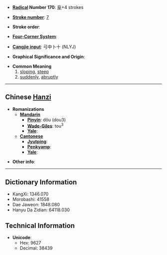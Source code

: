 * '''[[Wiktionary:Chinese radical index| Radical]] Number 170''': [[Wiktionary:Chinese radical index 阜|阜]]+4 strokes

* '''[[Wiktionary:Chinese total strokes index|Stroke number]]''': [[Wiktionary:Chinese total strokes index 7|7]]

* '''Stroke order''': 

* '''[[Wiktionary:Chinese four corner index|Four-Corner System]]''': 

* '''[[Wiktionary:Chinese Cangjie index|Cangjie input]]''': 弓中卜十 (NLYJ)

* '''Graphical Significance and Origin''': 

* '''Common Meaning'''
*#[[sloping]], [[steep]]
*# [[suddenly]], [[abruptly]]

----

== Chinese [[Hanzi]] ==

* '''Romanizations'''
** '''[[Mandarin]]'''
*** '''[[Pinyin]]''': dǒu (dou3)
*** '''[[Wade-Giles]]''': tou<sup>3</sup>
*** '''[[Yale]]''': 
** '''[[Cantonese]]'''
*** '''[[Jyutping]]''':
*** '''[[Penkyamp]]''': 
*** '''[[Yale]]''': 

* '''Other info''': 

----

== Dictionary Information ==

* KangXi: 1346.070
* Morobashi: 41558
* Dae Jaweon: 1848.080
* Hanyu Da Zidian: 64118.030

== Technical Information ==

* '''Unicode''':
** Hex: 9627
** Decimal: 38439